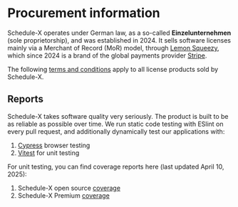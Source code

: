 # Procurement information

Schedule-X operates under German law, as a so-called __Einzelunternehmen__ (sole proprietorship), and was
established in 2024. It sells software licenses mainly via a Merchant of Record (MoR) model, through [Lemon
Squeezy](https://www.lemonsqueezy.com/), which since 2024 is a brand of the global payments provider [Stripe](https://stripe.com/).

The following [terms and conditions](https://schedule-x.dev/terms-and-conditions) apply to all license products sold
by Schedule-X.

## Reports

Schedule-X takes software quality very seriously. The product is built to be as reliable as possible over time. We
run static code testing with ESlint on every pull request, and additionally dynamically test our applications with:

1) [Cypress](https://www.cypress.io/) browser testing
2) [Vitest](http://vitest.dev/) for unit testing

For unit testing, you can find coverage reports here (last updated April 10, 2025):

1) Schedule-X open source [coverage](https://schedule-x.s3.eu-west-1.amazonaws.com/test-reports/schedule-x-coverage-2025-04-10/index.html)
2) Schedule-X Premium [coverage](https://schedule-x.s3.eu-west-1.amazonaws.com/test-reports/schedule-x-premium-coverage-2025-04-10/index.html)
